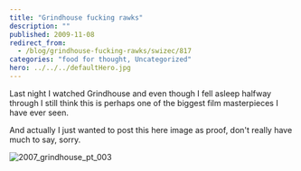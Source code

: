 ```yaml
---
title: "Grindhouse fucking rawks"
description: ""
published: 2009-11-08
redirect_from:
  - /blog/grindhouse-fucking-rawks/swizec/817
categories: "food for thought, Uncategorized"
hero: ../../../defaultHero.jpg
---
```


Last night I watched Grindhouse and even though I fell asleep halfway through I still think this is perhaps one of the biggest film masterpieces I have ever seen.

And actually I just wanted to post this here image as proof, don't really have much to say, sorry.

![2007_grindhouse_pt_003](https://swizec.com/blog/wp-content/uploads/2009/11/2007_grindhouse_pt_003.jpg "2007_grindhouse_pt_003")
